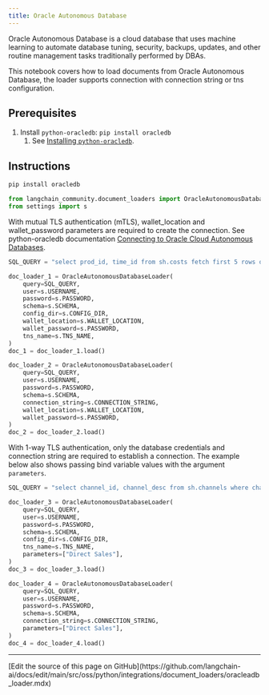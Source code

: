 ```yaml
---
title: Oracle Autonomous Database
---
```


Oracle Autonomous Database is a cloud database that uses machine learning to automate database tuning, security, backups, updates, and other routine management tasks traditionally performed by DBAs.

This notebook covers how to load documents from Oracle Autonomous Database, the loader supports connection with connection string or tns configuration.

## Prerequisites

1. Install `python-oracledb`: `pip install oracledb`
   1. See [Installing `python-oracledb`](https://python-oracledb.readthedocs.io/en/latest/user_guide/installation.html).

## Instructions

```python
pip install oracledb
```

```python
from langchain_community.document_loaders import OracleAutonomousDatabaseLoader
from settings import s
```

With mutual TLS authentication (mTLS), wallet_location and wallet_password parameters are required to create the connection. See python-oracledb documentation [Connecting to Oracle Cloud Autonomous Databases](https://python-oracledb.readthedocs.io/en/latest/user_guide/connection_handling.html#connecting-to-oracle-cloud-autonomous-databases).

```python
SQL_QUERY = "select prod_id, time_id from sh.costs fetch first 5 rows only"

doc_loader_1 = OracleAutonomousDatabaseLoader(
    query=SQL_QUERY,
    user=s.USERNAME,
    password=s.PASSWORD,
    schema=s.SCHEMA,
    config_dir=s.CONFIG_DIR,
    wallet_location=s.WALLET_LOCATION,
    wallet_password=s.PASSWORD,
    tns_name=s.TNS_NAME,
)
doc_1 = doc_loader_1.load()

doc_loader_2 = OracleAutonomousDatabaseLoader(
    query=SQL_QUERY,
    user=s.USERNAME,
    password=s.PASSWORD,
    schema=s.SCHEMA,
    connection_string=s.CONNECTION_STRING,
    wallet_location=s.WALLET_LOCATION,
    wallet_password=s.PASSWORD,
)
doc_2 = doc_loader_2.load()
```

With 1-way TLS authentication, only the database credentials and connection string are required to establish a connection. The example below also shows passing bind variable values with the argument `parameters`.

```python
SQL_QUERY = "select channel_id, channel_desc from sh.channels where channel_desc = :1 fetch first 5 rows only"

doc_loader_3 = OracleAutonomousDatabaseLoader(
    query=SQL_QUERY,
    user=s.USERNAME,
    password=s.PASSWORD,
    schema=s.SCHEMA,
    config_dir=s.CONFIG_DIR,
    tns_name=s.TNS_NAME,
    parameters=["Direct Sales"],
)
doc_3 = doc_loader_3.load()

doc_loader_4 = OracleAutonomousDatabaseLoader(
    query=SQL_QUERY,
    user=s.USERNAME,
    password=s.PASSWORD,
    schema=s.SCHEMA,
    connection_string=s.CONNECTION_STRING,
    parameters=["Direct Sales"],
)
doc_4 = doc_loader_4.load()
```

---

<Callout icon="pen-to-square" iconType="regular">
  [Edit the source of this page on GitHub](https://github.com/langchain-ai/docs/edit/main/src/oss/python/integrations/document_loaders/oracleadb_loader.mdx)
</Callout>
